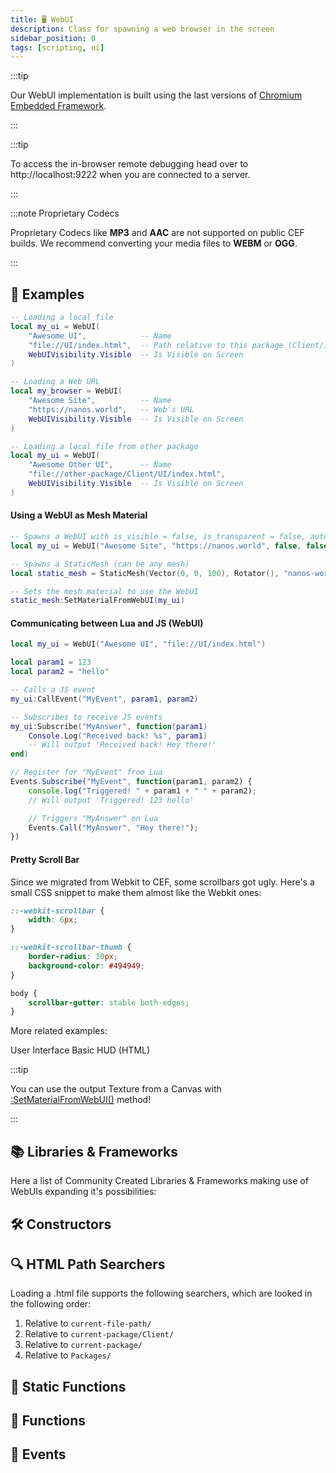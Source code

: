 ```yaml
---
title: 🖥️ WebUI
description: Class for spawning a web browser in the screen
sidebar_position: 0
tags: [scripting, ui]
---
```


<HeaderDeclaration type="Class" name="WebUI" image="/img/docs/webui.webp" />

:::tip

Our WebUI implementation is built using the last versions of [Chromium Embedded Framework](https://bitbucket.org/chromiumembedded/cef).

:::

:::tip

To access the in-browser remote debugging head over to http://localhost:9222 when you are connected to a server.

:::

:::note Proprietary Codecs

Proprietary Codecs like **MP3** and **AAC** are not supported on public CEF builds. We recommend converting your media files to **WEBM** or **OGG**.

:::


## 🎒 Examples

```lua title="Client/Index.lua"
-- Loading a local file
local my_ui = WebUI(
    "Awesome UI",            -- Name
    "file://UI/index.html",  -- Path relative to this package (Client/)
    WebUIVisibility.Visible  -- Is Visible on Screen
)

-- Loading a Web URL
local my_browser = WebUI(
    "Awesome Site",          -- Name
    "https://nanos.world",   -- Web's URL
    WebUIVisibility.Visible  -- Is Visible on Screen
)

-- Loading a local file from other package
local my_ui = WebUI(
    "Awesome Other UI",      -- Name
    "file://other-package/Client/UI/index.html",
    WebUIVisibility.Visible  -- Is Visible on Screen
)
```


#### Using a WebUI as Mesh Material

```lua title="Client/Index.lua"
-- Spawns a WebUI with is_visible = false, is_transparent = false, auto_resize = false and size of 500x500
local my_ui = WebUI("Awesome Site", "https://nanos.world", false, false, false, 500, 500)

-- Spawns a StaticMesh (can be any mesh)
local static_mesh = StaticMesh(Vector(0, 0, 100), Rotator(), "nanos-world::SM_Cube")

-- Sets the mesh material to use the WebUI
static_mesh:SetMaterialFromWebUI(my_ui)
```


#### Communicating between Lua and JS (WebUI)

```lua title="Client/Index.lua"
local my_ui = WebUI("Awesome UI", "file://UI/index.html")

local param1 = 123
local param2 = "hello"

-- Calls a JS event
my_ui:CallEvent("MyEvent", param1, param2)

-- Subscribes to receive JS events
my_ui:Subscribe("MyAnswer", function(param1)
    Console.Log("Received back! %s", param1)
    -- Will output 'Received back! Hey there!'
end)
```

```javascript title="script.js"
// Register for "MyEvent" from Lua
Events.Subscribe("MyEvent", function(param1, param2) {
    console.log("Triggered! " + param1 + " " + param2);
    // Will output 'Triggered! 123 hello'

    // Triggers "MyAnswer" on Lua
    Events.Call("MyAnswer", "Hey there!");
})
```


#### Pretty Scroll Bar

Since we migrated from Webkit to CEF, some scrollbars got ugly. Here's a small CSS snippet to make them almost like the Webkit ones:

```css
::-webkit-scrollbar {
    width: 6px;
}

::-webkit-scrollbar-thumb {
    border-radius: 10px;
    background-color: #494949;
}

body {
    scrollbar-gutter: stable both-edges;
}
```

More related examples:

<ReferenceLink href="core-concepts/scripting/user-interface">User Interface</ReferenceLink>
<ReferenceLink href="getting-started/tutorials-and-examples/basic-hud-html">Basic HUD (HTML)</ReferenceLink>

:::tip

You can use the output Texture from a Canvas with [:SetMaterialFromWebUI()](/scripting-reference/classes/base-classes/paintable.mdx#setmaterialfromwebui) method!

:::


## 📚 Libraries & Frameworks

Here a list of Community Created Libraries & Frameworks making use of WebUIs expanding it's possibilities:


<div className="card-links">

<CardLink
	title="EGUI"
	description="Framework for creating User Interfaces by MegaThorx"
	image_src="https://nanos-world.github.io/egui-docs/assets/images/tab-panel-2c678b43d0cc8a3fec78e8507eaebac1.png"
	href="https://github.com/nanos-world/egui"
	is_lean={true}
/>

<CardLink
	title="WebUI3d2d"
	description="Spawn interactable WebUIs in the 3D world by Timmy"
	image_src="/img/docs/webui3d2d.webp"
	href="https://github.com/Timmy-the-nobody/WebUI3d2d"
	is_lean={true}
/>

<CardLink
	title="UI Framework"
	description="A powerful UI framework ported by Voltaism"
	image_src="https://github.com/vugi99/nanos-uiframework/raw/master/screenshots/UIFrameworkLogo2_1000x500.png"
	href="https://github.com/vugi99/nanos-uiframework"
	is_lean={true}
/>

</div>


## 🛠 Constructors

<ConstructorDeclaration type="Class" name="WebUI" />


## 🔍 HTML Path Searchers

Loading a .html file supports the following searchers, which are looked in the following order:

1. Relative to `current-file-path/`
2. Relative to `current-package/Client/`
3. Relative to `current-package/`
4. Relative to `Packages/`


## 🗿 Static Functions

<StaticFunctionsDeclaration type="Class" name="WebUI" />


## 🦠 Functions

<FunctionsDeclaration type="Class" name="WebUI" />


## 🚀 Events

<EventsDeclaration type="Class" name="WebUI" />
